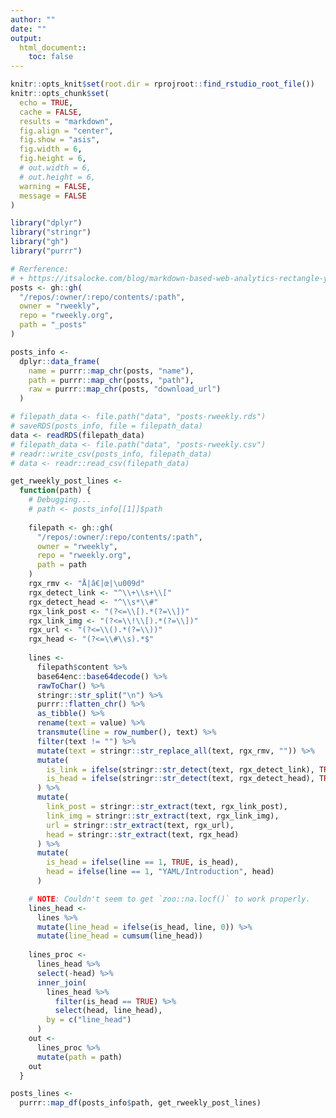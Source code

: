 ```yaml
---
author: ""
date: ""
output:
  html_document::
    toc: false
---
```


```r
knitr::opts_knit$set(root.dir = rprojroot::find_rstudio_root_file())
knitr::opts_chunk$set(
  echo = TRUE,
  cache = FALSE,
  results = "markdown",
  fig.align = "center",
  fig.show = "asis",
  fig.width = 6,
  fig.height = 6,
  # out.width = 6,
  # out.height = 6,
  warning = FALSE,
  message = FALSE
)
```

```r
library("dplyr")
library("stringr")
library("gh")
library("purrr")
```


```r
# Rerference:
# + https://itsalocke.com/blog/markdown-based-web-analytics-rectangle-your-blog/
posts <- gh::gh(
  "/repos/:owner/:repo/contents/:path",
  owner = "rweekly",
  repo = "rweekly.org",
  path = "_posts"
)

posts_info <-
  dplyr::data_frame(
    name = purrr::map_chr(posts, "name"),
    path = purrr::map_chr(posts, "path"),
    raw = purrr::map_chr(posts, "download_url")
  )
```

```r
# filepath_data <- file.path("data", "posts-rweekly.rds")
# saveRDS(posts_info, file = filepath_data)
data <- readRDS(filepath_data)
# filepath_data <- file.path("data", "posts-rweekly.csv")
# readr::write_csv(posts_info, filepath_data)
# data <- readr::read_csv(filepath_data)
```

```r
get_rweekly_post_lines <-
  function(path) {
    # Debugging...
    # path <- posts_info[[1]]$path
    
    filepath <- gh::gh(
      "/repos/:owner/:repo/contents/:path",
      owner = "rweekly",
      repo = "rweekly.org",
      path = path
    )
    rgx_rmv <- "Å|â€|œ|\u009d"
    rgx_detect_link <- "^\\+\\s+\\["
    rgx_detect_head <- "^\\s*\\#"
    rgx_link_post <- "(?<=\\[).*(?=\\])"
    rgx_link_img <- "(?<=\\!\\[).*(?=\\])"
    rgx_url <- "(?<=\\().*(?=\\))"
    rgx_head <- "(?<=\\#\\s).*$"
    
    lines <-
      filepath$content %>%
      base64enc::base64decode() %>%
      rawToChar() %>%
      stringr::str_split("\n") %>%
      purrr::flatten_chr() %>%
      as_tibble() %>%
      rename(text = value) %>%
      transmute(line = row_number(), text) %>%
      filter(text != "") %>%
      mutate(text = stringr::str_replace_all(text, rgx_rmv, "")) %>%
      mutate(
        is_link = ifelse(stringr::str_detect(text, rgx_detect_link), TRUE, FALSE),
        is_head = ifelse(stringr::str_detect(text, rgx_detect_head), TRUE, FALSE)
      ) %>%
      mutate(
        link_post = stringr::str_extract(text, rgx_link_post),
        link_img = stringr::str_extract(text, rgx_link_img),
        url = stringr::str_extract(text, rgx_url),
        head = stringr::str_extract(text, rgx_head)
      ) %>%
      mutate(
        is_head = ifelse(line == 1, TRUE, is_head),
        head = ifelse(line == 1, "YAML/Introduction", head)
      )

    # NOTE: Couldn't seem to get `zoo::na.locf()` to work properly.
    lines_head <-
      lines %>%
      mutate(line_head = ifelse(is_head, line, 0)) %>%
      mutate(line_head = cumsum(line_head))
    
    lines_proc <-
      lines_head %>%
      select(-head) %>%
      inner_join(
        lines_head %>%
          filter(is_head == TRUE) %>%
          select(head, line_head),
        by = c("line_head")
      )
    out <-
      lines_proc %>%
      mutate(path = path)
    out
  }

posts_lines <-
  purrr::map_df(posts_info$path, get_rweekly_post_lines)
```

